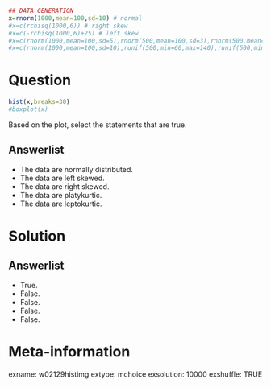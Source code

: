 ```r
## DATA GENERATION
x=rnorm(1000,mean=100,sd=10) # normal
#x=c(rchisq(1000,6)) # right skew
#x=c(-rchisq(1000,6)+25) # left skew
#x=c(rnorm(1000,mean=100,sd=5),rnorm(500,mean=100,sd=3),rnorm(500,mean=100, sd=1)) # leptokurtic
#x=c(rnorm(1000,mean=100,sd=10),runif(500,min=60,max=140),runif(500,min=70, max=130)) #platykurtic
```

Question
========
```r

hist(x,breaks=30)
#boxplot(x)
```

Based on the plot, select the statements that are true.

Answerlist
----------
* The data are normally distributed.
* The data are left skewed.
* The data are right skewed.
* The data are platykurtic.
* The data are leptokurtic.


Solution
========

Answerlist
----------
* True.
* False.
* False.
* False.
* False.


Meta-information
================
exname: w02129histimg
extype: mchoice
exsolution: 10000
exshuffle: TRUE